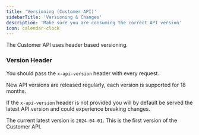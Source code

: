 ```yaml
---
title: 'Versioning (Customer API)'
sidebarTitle: 'Versioning & Changes'
description: 'Make sure you are consuming the correct API version'
icon: calendar-clock
---
```


The Customer API uses header based versioning.

### Version Header

You should pass the `x-api-version` header with every request.

New API versions are released regularly, each version is supported for 18 months.

If the `x-api-version` header is not provided you will by default be served the latest API version and could
experience breaking changes.

The current latest version is `2024-04-01`. This is the first version of the Customer API.

